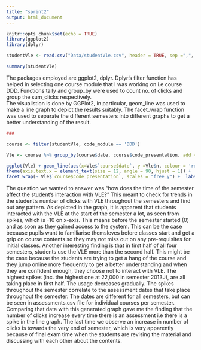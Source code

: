 ---
title: "sprint2"
output: html_document
---

```{r setup, include=FALSE}
knitr::opts_chunk$set(echo = TRUE)
library(ggplot2)
library(dplyr)
```

```{r echo=TRUE}
studentVle <- read.csv("Data/studentVle.csv", header = TRUE, sep =",", stringsAsFactors = TRUE)

summary(studentVle)

```
The packages employed are ggplot2, dplyr. Dplyr's filter function has helped in selecting one course module that I was working on i.e course DDD. Functions tally and group_by were used to count no. of clicks and group the sum_clicks respectively.  
The visualistion is done by GGPlot2, in particular, geom_line was used to make a line graph to depict the results suitably. The facet_wrap function was used to separate the different semesters into different graphs to get a better understanding of the result. 

```{r echo=TRUE}

###

course <- filter(studentVle, code_module == 'DDD')

Vle <- course %>% group_by(course$date, course$code_presentation, add = FALSE) %>% tally(sum_click)

ggplot(Vle) + geom_line(aes(x=Vle$`course$date`, y =Vle$n, colour = 'red')) + xlim(-24,270) + scale_x_continuous(breaks = seq(-30, 270, by = 20))  + 
theme(axis.text.x = element_text(size = 12, angle = 90, hjust = 1)) + 
facet_wrap(~ Vle$`course$code_presentation`, scales = "free_y") +  labs(title = "Analysis for course DDD", x="Date", y="Sum of VLE clicks")

```
The question we wanted to answer was "how does the time of the semester affect the student's interaction with VLE?" This meant to check for trends in the student's number of clicks with VLE throughout the semesters and find out any pattern. 
As depicted in the graph, it is apparent that students interacted with the VLE at the start of the semester a lot, as seen from spikes, which is -10 on x-axis. This means before the semester started (0) and as soon as they gained access to the system. This can be the case because pupils want to familiarise themsleves before classes start and get a grip on course contents so they may not miss out on any pre-requisites for initial classes. 
Another interesting finding is that in first half of all four semesters, students use the VLE more than the second half. This might be the case because the students are trying to get a hang of the course and they jump online more frequently to get a better understanding and when they are confident enough, they choose not to interact with VLE. The highest spikes (inc. the highest one at 22,000 in semester 2013J), are all taking place in first half. The usage decreases gradually.
The spikes throughout the semester correlate to the assessment dates that take place throughout the semester. The dates are different for all semesters, but can be seen in assessments.csv file for individual courses per semester. Comparing that data with this generated graph gave me the finding that the number of clicks increase every time there is an assessment i.e there is a spike in the line graph.
The last time we observe an increase in number of clicks is towards the very end of semester, which is very apparently because of final exam time when the students are revising the material and discussing with each other about the contents. 

